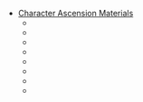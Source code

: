 {{Disambiguation}}
* [[Character Ascension Materials]]
** {{item|Brilliant Diamond Sliver}}
** {{item|Agnidus Agate Sliver}}
** {{item|Varunada Lazurite Sliver}}
** {{item|Nagadus Emerald Sliver}}
** {{item|Vajrada Amethyst Sliver}}
** {{item|Vayuda Turquoise Sliver}}
** {{item|Shivada Jade Sliver}}
** {{item|Prithiva Topaz Sliver}}